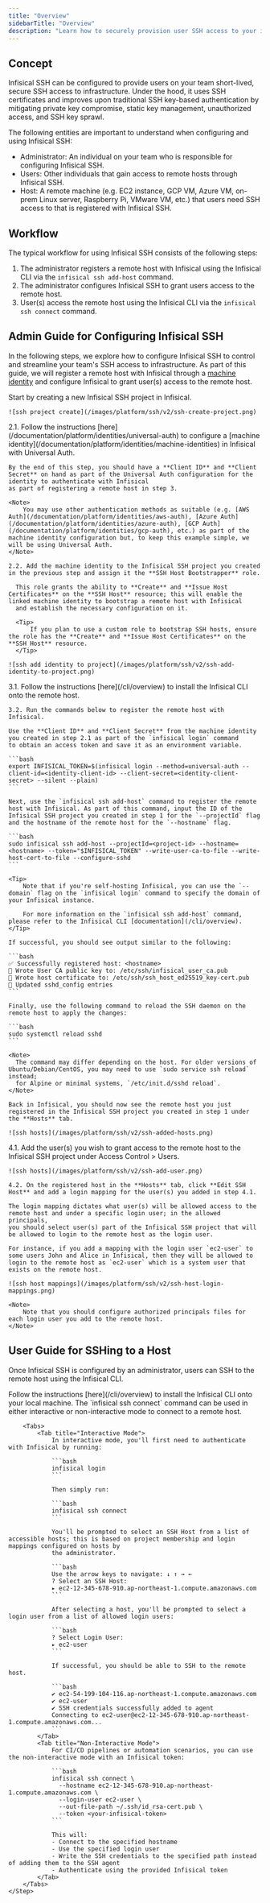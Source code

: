 ```yaml
---
title: "Overview"
sidebarTitle: "Overview"
description: "Learn how to securely provision user SSH access to your infrastructure using SSH certificates."
---
```


## Concept

Infisical SSH can be configured to provide users on your team short-lived, secure SSH access to infrastructure. Under the hood, it uses SSH certificates
and improves upon traditional SSH key-based authentication by mitigating private key compromise, static key management,
unauthorized access, and SSH key sprawl.

The following entities are important to understand when configuring and using Infisical SSH:

- Administrator: An individual on your team who is responsible for configuring Infisical SSH.
- Users: Other individuals that gain access to remote hosts through Infisical SSH.
- Host: A remote machine (e.g. EC2 instance, GCP VM, Azure VM, on-prem Linux server, Raspberry Pi, VMware VM, etc.) that users need SSH access to that is registered with Infisical SSH.

## Workflow

The typical workflow for using Infisical SSH consists of the following steps:

1. The administrator registers a remote host with Infisical using the Infisical CLI via the `infisical ssh add-host` command.
2. The administrator configures Infisical SSH to grant users access to the remote host.
3. User(s) access the remote host using the Infisical CLI via the `infisical ssh connect` command.

## Admin Guide for Configuring Infisical SSH

In the following steps, we explore how to configure Infisical SSH to control and streamline your team's SSH access to infrastructure. As part of this guide,
we will register a remote host with Infisical through a [machine identity](/documentation/platform/identities/machine-identities) and configure Infisical to grant user(s) access to the remote host.

<Steps>
  <Step title="Create an Infisical SSH project">
    Start by creating a new Infisical SSH project in Infisical.
    
    ![ssh project create](/images/platform/ssh/v2/ssh-create-project.png)
  </Step>
  <Step title="Create a machine identity for bootstrapping Infisical SSH">
    2.1. Follow the instructions [here](/documentation/platform/identities/universal-auth) to configure a [machine identity](/documentation/platform/identities/machine-identities) in Infisical with Universal Auth.

    By the end of this step, you should have a **Client ID** and **Client Secret** on hand as part of the Universal Auth configuration for the identity to authenticate with Infisical
    as part of registering a remote host in step 3.

    <Note>
        You may use other authentication methods as suitable (e.g. [AWS Auth](/documentation/platform/identities/aws-auth), [Azure Auth](/documentation/platform/identities/azure-auth), [GCP Auth](/documentation/platform/identities/gcp-auth), etc.) as part of the machine identity configuration but, to keep this example simple, we will be using Universal Auth.
    </Note>

    2.2. Add the machine identity to the Infisical SSH project you created in the previous step and assign it the **SSH Host Bootstrapper** role.

      This role grants the ability to **Create** and **Issue Host Certificates** on the **SSH Host** resource; this will enable the linked machine identity to bootstrap a remote host with Infisical
      and establish the necessary configuration on it.

      <Tip>
          If you plan to use a custom role to bootstrap SSH hosts, ensure the role has the **Create** and **Issue Host Certificates** on the **SSH Host** resource.
      </Tip>

    ![ssh add identity to project](/images/platform/ssh/v2/ssh-add-identity-to-project.png)

  </Step>
  <Step title="Configure the remote host">
    3.1. Follow the instructions [here](/cli/overview) to install the Infisical CLI onto the remote host.
    
    3.2. Run the commands below to register the remote host with Infisical.

    Use the **Client ID** and **Client Secret** from the machine identity you created in step 2.1 as part of the `infisical login` command
    to obtain an access token and save it as an environment variable.

    ```bash
    export INFISICAL_TOKEN=$(infisical login --method=universal-auth --client-id=<identity-client-id> --client-secret=<identity-client-secret> --silent --plain)
    ```

    Next, use the `infisical ssh add-host` command to register the remote host with Infisical. As part of this command, input the ID of the Infisical SSH project you created in step 1 for the `--projectId` flag and the hostname of the remote host for the `--hostname` flag.

    ```bash
    sudo infisical ssh add-host --projectId=<project-id> --hostname=<hostname> --token="$INFISICAL_TOKEN" --write-user-ca-to-file --write-host-cert-to-file --configure-sshd
    ```

    <Tip>
        Note that if you're self-hosting Infisical, you can use the `--domain` flag on the `infisical login` command to specify the domain of your Infisical instance.

        For more information on the `infisical ssh add-host` command, please refer to the Infisical CLI [documentation](/cli/overview).
    </Tip>

    If successful, you should see output similar to the following:

    ```bash
    ✅ Successfully registered host: <hostname>
    📁 Wrote User CA public key to: /etc/ssh/infisical_user_ca.pub
    📁 Wrote host certificate to: /etc/ssh/ssh_host_ed25519_key-cert.pub
    📄 Updated sshd_config entries
    ```

    Finally, use the following command to reload the SSH daemon on the remote host to apply the changes:

    ```bash
    sudo systemctl reload sshd
    ```

    <Note>
      The command may differ depending on the host. For older versions of Ubuntu/Debian/CentOS, you may need to use `sudo service ssh reload` instead;
      for Alpine or minimal systems, `/etc/init.d/sshd reload`.
    </Note>

    Back in Infisical, you should now see the remote host you just registered in the Infisical SSH project you created in step 1 under the **Hosts** tab.

    ![ssh hosts](/images/platform/ssh/v2/ssh-added-hosts.png)

  </Step>
  <Step title="Grant users access to the remote host">
    4.1. Add the user(s) you wish to grant access to the remote host to the Infisical SSH project under Access Control > Users.
    
    ![ssh hosts](/images/platform/ssh/v2/ssh-add-user.png)
    
    4.2. On the registered host in the **Hosts** tab, click **Edit SSH Host** and add a login mapping for the user(s) you added in step 4.1.

    The login mapping dictates what user(s) will be allowed access to the remote host and under a specific login user; in the allowed principals,
    you should select user(s) part of the Infisical SSH project that will be allowed to login to the remote host as the login user.

    For instance, if you add a mapping with the login user `ec2-user` to some users John and Alice in Infisical, then they will be allowed to login to the remote host as `ec2-user` which is a system user that
    exists on the remote host.

    ![ssh host mappings](/images/platform/ssh/v2/ssh-host-login-mappings.png)

    <Note>
        Note that you should configure authorized principals files for each login user you add to the remote host.
    </Note>

  </Step>
</Steps>

## User Guide for SSHing to a Host

Once Infisical SSH is configured by an administrator, users can SSH to the remote host using the Infisical CLI.

<Steps>
    <Step title="Install the Infisical CLI">
        Follow the instructions [here](/cli/overview) to install the Infisical CLI onto your local machine.
    </Step>
    <Step title="Connect to the remote host">
        The `infisical ssh connect` command can be used in either interactive or non-interactive mode to connect to a remote host.

        <Tabs>
            <Tab title="Interactive Mode">
                In interactive mode, you'll first need to authenticate with Infisical by running:

                ```bash
                infisical login
                ```

                Then simply run:

                ```bash
                infisical ssh connect
                ```

                You'll be prompted to select an SSH Host from a list of accessible hosts; this is based on project membership and login mappings configured on hosts by
                the administrator.

                ```bash
                Use the arrow keys to navigate: ↓ ↑ → ←
                ? Select an SSH Host:
                ▸ ec2-12-345-678-910.ap-northeast-1.compute.amazonaws.com
                ```

                After selecting a host, you'll be prompted to select a login user from a list of allowed login users:

                ```bash
                ? Select Login User:
                ▸ ec2-user
                ```

                If successful, you should be able to SSH to the remote host.

                ```bash
                ✔ ec2-54-199-104-116.ap-northeast-1.compute.amazonaws.com
                ✔ ec2-user
                ✔ SSH credentials successfully added to agent
                Connecting to ec2-user@ec2-12-345-678-910.ap-northeast-1.compute.amazonaws.com...
                ```
            </Tab>
            <Tab title="Non-Interactive Mode">
                For CI/CD pipelines or automation scenarios, you can use the non-interactive mode with an Infisical token:

                ```bash
                infisical ssh connect \
                  --hostname ec2-12-345-678-910.ap-northeast-1.compute.amazonaws.com \
                  --login-user ec2-user \
                  --out-file-path ~/.ssh/id_rsa-cert.pub \
                  --token <your-infisical-token>
                ```

                This will:
                - Connect to the specified hostname
                - Use the specified login user
                - Write the SSH credentials to the specified path instead of adding them to the SSH agent
                - Authenticate using the provided Infisical token
            </Tab>
        </Tabs>
    </Step>

</Steps>
